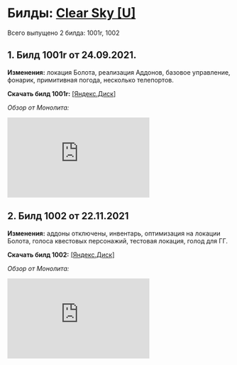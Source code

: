 # Билды: [Clear Sky [U]](https://vk.com/stalkerumobile)
Всего выпущено 2 билда: 1001r, 1002

## 1. Билд 1001r от 24.09.2021. 
**Изменения:** локация Болота, реализация Аддонов, базовое управление, фонарик, примитивная погода, несколько телепортов.

**Скачать билд 1001r:** [[Яндекс.Диск]](https://disk.yandex.ru/d/DUMRmzCXvv03Uw)

*Обзор от Монолита:*
<iframe width="320" height="180" src="https://www.youtube.com/embed/boyuGYJnGiM" title="YouTube video player" frameborder="0" allow="accelerometer; autoplay; clipboard-write; encrypted-media; gyroscope; picture-in-picture" allowfullscreen></iframe>

## 2. Билд 1002 от 22.11.2021
**Изменения:** аддоны отключены, инвентарь, оптимизация на локации Болота, голоса квестовых персонажий, тестовая локация, голод для ГГ.

**Скачать билд 1002:** [[Яндекс.Диск]](https://disk.yandex.ru/d/DUMRmzCXvv03Uw)

*Обзор от Монолита:*
<iframe width="320" height="180" src="https://www.youtube.com/embed/lEEg0vSiWdc" title="YouTube video player" frameborder="0" allow="accelerometer; autoplay; clipboard-write; encrypted-media; gyroscope; picture-in-picture" allowfullscreen></iframe>